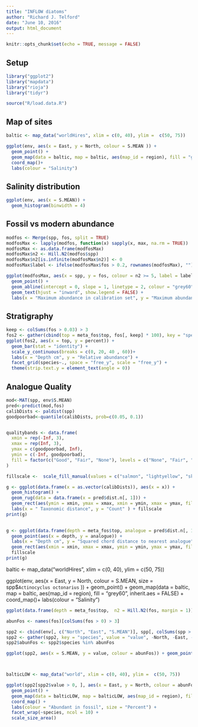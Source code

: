 ```yaml
---
title: "INFLOW diatoms"
author: "Richard J. Telford"
date: "June 10, 2016"
output: html_document
---
```


```r
knitr::opts_chunk$set(echo = TRUE, message = FALSE)
```

## Setup
```r
library("ggplot2")
library("mapdata")
library("rioja")
library("tidyr")

source("R/load.data.R")
```

## Map of sites

```r
baltic <- map_data("worldHires", xlim = c(0, 40), ylim =  c(50, 75))

ggplot(env, aes(x = East, y = North, colour = S.MEAN )) + 
  geom_point() +
  geom_map(data = baltic, map = baltic, aes(map_id = region), fill = "grey60", inherit.aes = FALSE) +
  coord_map()+
  labs(colour = "Salinity")
```

## Salinity distribution
```r
ggplot(env, aes(x = S.MEAN)) + 
  geom_histogram(binwidth = 4)
```

## Fossil vs modern abundance
```r
modfos <- Merge(spp, fos, split = TRUE)
modfosMax <- lapply(modfos, function(x) sapply(x, max, na.rm = TRUE))
modfosMax <- as.data.frame(modfosMax)
modfosMax$n2 <- Hill.N2(modfos$spp)
modfosMax$n2[is.infinite(modfosMax$n2)] <- 0
modfosMax$label <- ifelse(modfosMax$fos > 0.2, rownames(modfosMax), "")

ggplot(modfosMax, aes(x = spp, y = fos, colour = n2 >= 5, label = label)) + 
  geom_point() +
  geom_abline(intercept = 0, slope = 1, linetype = 2, colour = "grey60") +
  geom_text(hjust = "inward", show.legend = FALSE) +
  labs(x = "Maximum abundance in calibration set", y = "Maximum abundance in fossil data", colour = "Hill's n2 >= 5")
```

## Stratigraphy

```r
keep <- colSums(fos > 0.03) > 3 
fos2 <- gather(cbind(top = meta_fos$top, fos[, keep] * 100), key = "species", value = "percent", -top)
ggplot(fos2, aes(x = top, y = percent)) +
  geom_bar(stat = "identity") +
  scale_y_continuous(breaks = c(0, 20, 40 , 60))+
  labs(x = "Depth cm", y = "Relative abundance") +
  facet_grid(species~., space = "free_y", scale = "free_y") +
  theme(strip.text.y = element_text(angle = 0))
```

## Analogue Quality
```r
mod<-MAT(spp, env$S.MEAN)
pred<-predict(mod,fos)
calibDists <- paldist(spp)
goodpoorbad<-quantile(calibDists, prob=c(0.05, 0.1))


qualitybands <- data.frame(
  xmin = rep(-Inf, 3),
  xmax = rep(Inf, 3),
  ymax = c(goodpoorbad, Inf),
  ymin = c(-Inf, goodpoorbad),
  fill = factor(c("Good", "Fair", "None"), levels = c("None", "Fair", "Good"))
)

fillscale <-  scale_fill_manual(values = c("salmon", "lightyellow", "skyblue"), name = "Analogue Quality")

g <- ggplot(data.frame(x = as.vector(calibDists)), aes(x = x)) +
  geom_histogram() +
  geom_rug(data = data.frame(x = pred$dist.n[, 1])) +
  geom_rect(aes(ymin = xmin, ymax = xmax, xmin = ymin, xmax = ymax, fill = fill), qualitybands, alpha = .4, inherit.aes = FALSE) +
  labs(x = " Taxonomic distance", y = "Count" ) + fillscale
print(g)

 
g <- ggplot(data.frame(depth = meta_fos$top, analogue = pred$dist.n[, 1])) +
  geom_point(aes(x = depth, y = analogue)) +
  labs(x = "Depth cm", y = "Squared chord distance to nearest analogue") +
  geom_rect(aes(xmin = xmin, xmax = xmax, ymin = ymin, ymax = ymax, fill = fill), qualitybands, alpha = .5) +
  fillscale
print(g)
```

baltic <- map_data("worldHires", xlim = c(0, 40), ylim =  c(50, 75))

ggplot(env, aes(x = East, y = North, colour = S.MEAN, size  = spp$`Actinocyclus octonarius` )) + 
  geom_point() +
  geom_map(data = baltic, map = baltic, aes(map_id = region), fill = "grey60", inherit.aes = FALSE) +
  coord_map()+
  labs(colour = "Salinity")
  
```r
ggplot(data.frame(depth = meta_fos$top,  n2 = Hill.N2(fos, margin = 1)), aes(depth, n2)) + geom_point()
```

```r
abunFos <- names(fos)[colSums(fos > 0) > 3]

spp2 <- cbind(env[, c("North", "East", "S.MEAN")], spp[, colSums(spp > 0) >= 10 | names(spp) %in% abunFos])
spp2 <- gather(spp2, key = "species", value = "value", -North, -East, -S.MEAN)
spp2$abunFos <- spp2$species %in% abunFos

ggplot(spp2, aes(x = S.MEAN, y = value, colour = abunFos)) + geom_point() + facet_wrap(~species)



balticLOW <- map_data("world", xlim = c(0, 40), ylim =  c(50, 75))

ggplot(spp2[spp2$value > 0, ], aes(x = East, y = North, colour = abunFos, size  = value * 100)) + 
  geom_point() +
  geom_map(data = balticLOW, map = balticLOW, aes(map_id = region), fill = "grey60", inherit.aes = FALSE) +
  coord_map() +
  labs(colour = "Abundant in fossil", size = "Percent") + 
  facet_wrap(~species, ncol = 10) + 
  scale_size_area()
```
